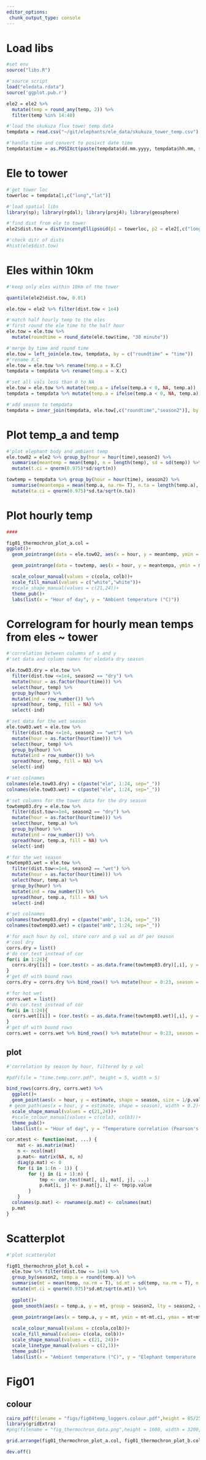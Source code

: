 ```yaml
---
editor_options: 
 chunk_output_type: console
---
```

  
# Load libs
  
```r
#set env
source("libs.R")
```

```r
#'source script
load("eledata.rdata")
source('ggplot.pub.r')

ele2 = ele2 %>% 
  mutate(temp = round_any(temp, 2)) %>% 
  filter(temp %in% 14:40)
```

```r
#'load the skukuza flux tower temp data
tempdata = read.csv("~/git/elephants/ele_data/skukuza_tower_temp.csv")

#'handle time and convert to posixct date time
tempdata$time = as.POSIXct(paste(tempdata$dd.mm.yyyy, tempdata$hh.mm, sep = " "), tz = "SAST", format = "%d/%m/%Y %H:%M")
```

# Ele to tower

```r
#'get tower loc
towerloc = tempdata[1,c("long","lat")]

#'load spatial libs
library(sp); library(rgdal); library(proj4); library(geosphere)

#'find dist from ele to tower
ele2$dist.tow = distVincentyEllipsoid(p1 = towerloc, p2 = ele2[,c("long","lat")])

#'check ditr of dists
#hist(ele$dist.tow)
```

# Eles within 10km

```r
#'keep only eles within 10km of the tower

quantile(ele2$dist.tow, 0.01)

ele.tow = ele2 %>% filter(dist.tow < 1e4)
```

```r
#'match half hourly temp to the eles
#'first round the ele time to the half hour
ele.tow = ele.tow %>% 
  mutate(roundtime = round_date(ele.tow$time, "30 minute"))

#'merge by time and round time
ele.tow = left_join(ele.tow, tempdata, by = c("roundtime" = "time"))
#'rename X.C
ele.tow = ele.tow %>% rename(temp.a = X.C)
tempdata = tempdata %>% rename(temp.a = X.C)

#'set all vals less than 0 to NA
ele.tow = ele.tow %>% mutate(temp.a = ifelse(temp.a < 0, NA, temp.a))
tempdata = tempdata %>% mutate(temp.a = ifelse(temp.a < 0, NA, temp.a))

#'add season to tempdata
tempdata = inner_join(tempdata, ele.tow[,c("roundtime","season2")], by = c("time" = "roundtime"))
```

# Plot temp_a and temp

```r
#'plot elephant body and ambient temp
ele.tow02 = ele2 %>% group_by(hour = hour(time),season2) %>% 
  summarise(meantemp = mean(temp), n = length(temp), sd = sd(temp)) %>% 
  mutate(t.ci = qnorm(0.975)*sd/sqrt(n))

towtemp = tempdata %>% group_by(hour = hour(time), season2) %>% 
  summarise(meantempa = mean(temp.a, na.rm= T), n.ta = length(temp.a), sd.ta = sd(temp.a, na.rm = T)) %>% 
  mutate(ta.ci = qnorm(0.975)*sd.ta/sqrt(n.ta))
```

# Plot hourly temp

```r

####

fig01_thermochron_plot_a.col =  
ggplot()+
  geom_pointrange(data = ele.tow02, aes(x = hour, y = meantemp, ymin = meantemp-t.ci, ymax = meantemp+t.ci, shape = season2,col = season2, fill = season2), shape = 21, position = position_dodge(width = 0.5), lty = 1)+

  geom_pointrange(data = towtemp, aes(x = hour, y = meantempa, ymin = meantempa-ta.ci, ymax = meantempa+ta.ci,shape = season2, fill = season2, col = season2), shape = 24, position = position_dodge(width = 0.5), lty = 1)+

  scale_colour_manual(values = c(cola, colb))+
  scale_fill_manual(values = c("white","white"))+
  #scale_shape_manual(values = c(21,24))+
  theme_pub()+
  labs(list(x = "Hour of day", y = "Ambient temperature (°C)"))

```

# Correlogram for hourly mean temps from eles ~ tower

```r
#'correlation between columns of x and y
#'set data and column names for eledata dry season

ele.tow03.dry = ele.tow %>% 
  filter(dist.tow <=1e4, season2 == "dry") %>% 
  mutate(hour = as.factor(hour(time))) %>% 
  select(hour, temp) %>%  
  group_by(hour) %>% 
  mutate(ind = row_number()) %>% 
  spread(hour, temp, fill = NA) %>% 
  select(-ind)

#'set data for the wet season
ele.tow03.wet = ele.tow %>% 
  filter(dist.tow <=1e4, season2 == "wet") %>% 
  mutate(hour = as.factor(hour(time))) %>% 
  select(hour, temp) %>%  
  group_by(hour) %>% 
  mutate(ind = row_number()) %>% 
  spread(hour, temp, fill = NA) %>% 
  select(-ind)

#'set colnames
colnames(ele.tow03.dry) = c(paste("ele", 1:24, sep="_"))
colnames(ele.tow03.wet) = c(paste("ele", 1:24, sep="_"))

#'set columns for the tower data for the dry season
towtemp03.dry = ele.tow %>% 
  filter(dist.tow<=1e4, season2 == "dry") %>% 
  mutate(hour = as.factor(hour(time))) %>% 
  select(hour, temp.a) %>% 
  group_by(hour) %>% 
  mutate(ind = row_number()) %>% 
  spread(hour, temp.a, fill = NA) %>% 
  select(-ind)

#'for the wet season
towtemp03.wet = ele.tow %>% 
  filter(dist.tow<=1e4, season2 == "wet") %>% 
  mutate(hour = as.factor(hour(time))) %>% 
  select(hour, temp.a) %>% 
  group_by(hour) %>% 
  mutate(ind = row_number()) %>% 
  spread(hour, temp.a, fill = NA) %>% 
  select(-ind)

#'set colnames
colnames(towtemp03.dry) = c(paste("amb", 1:24, sep="_"))
colnames(towtemp03.wet) = c(paste("amb", 1:24, sep="_"))
```

```r
#'for each hour by col, store corr and p val as df per season
#'cool dry
corrs.dry = list()
#'do cor.test instead of cor
for(i in 1:24){
  corrs.dry[[i]] = (cor.test(x = as.data.frame(towtemp03.dry)[,i], y = as.data.frame(ele.tow03.dry)[,i]))[c("p.value","estimate")] %>% bind_cols()
}
#'get df with bound rows
corrs.dry = corrs.dry %>% bind_rows() %>% mutate(hour = 0:23, season = "cool")

#'for hot wet
corrs.wet = list()
#'do cor.test instead of cor
for(i in 1:24){
  corrs.wet[[i]] = (cor.test(x = as.data.frame(towtemp03.wet)[,i], y = as.data.frame(ele.tow03.wet)[,i]))[c("p.value","estimate")] %>% bind_cols()
}
#'get df with bound rows
corrs.wet = corrs.wet %>% bind_rows() %>% mutate(hour = 0:23, season = "hot")
```

## plot

```r
#'correlation by season by hour, filtered by p val

#pdf(file = "time.temp.corr.pdf", height = 5, width = 5)

bind_rows(corrs.dry, corrs.wet) %>%
  ggplot()+
  geom_point(aes(x = hour, y = estimate, shape = season, size = 1/p.value), fill = "white")+
 # geom_path(aes(x = hour, y = estimate, shape = season), width = 0.2)+
  scale_shape_manual(values = c(21,24))+
  #scale_colour_manual(values = c(cola3, colb3))+
  theme_pub()+
  labs(list(x = "Hour of day", y = "Temperature correlation (Pearson's r)"))

```


```r
cor.mtest <- function(mat, ...) {
    mat <- as.matrix(mat)
    n <- ncol(mat)
    p.mat<- matrix(NA, n, n)
    diag(p.mat) <- 0
    for (i in 1:(n - 1)) {
        for (j in (i + 1):n) {
            tmp <- cor.test(mat[, i], mat[, j], ...)
            p.mat[i, j] <- p.mat[j, i] <- tmp$p.value
        }
    }
  colnames(p.mat) <- rownames(p.mat) <- colnames(mat)
  p.mat
}
```

# Scatterplot

```r
#'plot scatterplot

fig01_thermochron_plot_b.col = 
  ele.tow %>% filter(dist.tow <= 1e4) %>% 
  group_by(season2, temp.a = round(temp.a)) %>%
  summarise(mt = mean(temp, na.rm = T), sd.mt = sd(temp, na.rm = T), n.mt = length(temp)) %>% 
  mutate(mt.ci = qnorm(0.975)*sd.mt/sqrt(n.mt)) %>% 
  
  ggplot()+
  geom_smooth(aes(x = temp.a, y = mt, group = season2, lty = season2, col = season2, fill = season2), method = "glm", show_guide = F, lwd = 0.5,se =F)+
  
  geom_pointrange(aes(x = temp.a, y = mt, ymin = mt-mt.ci, ymax = mt+mt.ci,shape = season2,  col = season2), position = position_dodge(width = 0.5), lty = 1, fill = "white")+

  scale_colour_manual(values = c(cola,colb))+
  scale_fill_manual(values= c(cola, colb))+
  scale_shape_manual(values = c(21, 24))+
  scale_linetype_manual(values = c(2,1))+
  theme_pub()+
  labs(list(x = "Ambient temperature (°C)", y = "Elephant temperature (°C)"))

```

# Fig01

## colour
```r
cairo_pdf(filename = "figs/fig04temp_loggers.colour.pdf",height = 85/25.4, width = 180/25.4, fallback_resolution = 600)
library(gridExtra)
#png(filename = "fig_thermochron_data.png",height = 1600, width = 3200, res = 400)

grid.arrange(fig01_thermochron_plot_a.col, fig01_thermochron_plot_b.col, nrow = 1)

dev.off()
```
